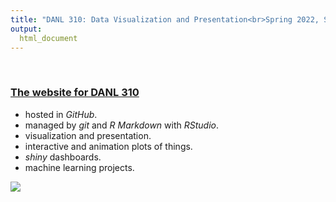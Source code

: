 ```yaml
---
title: "DANL 310: Data Visualization and Presentation<br>Spring 2022, SUNY Geneseo"
output: 
  html_document
---
```


<br>

### [The website for DANL 310](http://bcdanl.github.io)

- hosted in *GitHub*.
- managed by *git* and *R Markdown* with *RStudio*. 
- visualization and presentation.
- interactive and animation plots of things.
- *shiny* dashboards.
- machine learning projects.

<div style="width:400px; height:300px">
![](figures/correlation_causation.jpg)
</div>

